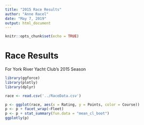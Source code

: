 ```yaml
---
title: "2015 Race Results"
author: "Anne Racel"
date: "May 7, 2019"
output: html_document
---
```


```r
knitr::opts_chunk$set(echo = TRUE)
```

# Race Results

For York River Yacht Club's 2015 Season

```r
library(ggforce)
library(plotly)
library(dplyr)

race <- read.csv('../RaceData.csv')

p <- ggplot(race, aes(x = Rating, y = Points, color = Course))
p <- p + facet_wrap(~Fleet)
p <- p + stat_summary(fun.data = "mean_cl_boot")
ggplotly(p)

```